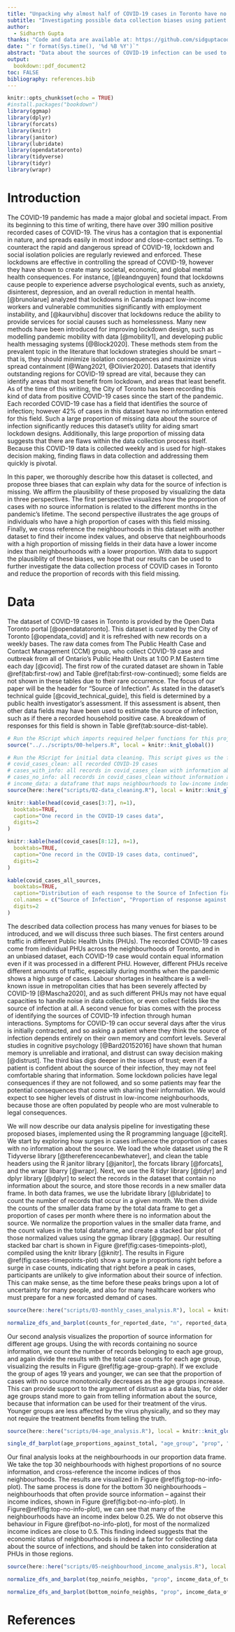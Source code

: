 ```yaml
---
title: "Unpacking why almost half of COVID-19 cases in Toronto have no information about their source"
subtitle: "Investigating possible data collection biases using patient demographics"
author: 
  - Sidharth Gupta
thanks: "Code and data are available at: https://github.com/sidguptacode/COVID_Sources_Analysis"
date: "`r format(Sys.time(), '%d %B %Y')`"
abstract: "Data about the sources of COVID-19 infection can be used to guide epidemic and lockdown policies as the pandemic evolves; however almost half of COVID-19 cases in Toronto have no information about their source. In this paper we analyze the patient demographics of these cases with no information, and when they occur. We identify both groups of patients and time-points in the pandemic where there is a large proportion of cases with no source information. Our results can be used to improve the current methods for collecting data about COVID-19 cases in Toronto and other regions so that more sources of infection can be identified."
output:
  bookdown::pdf_document2
toc: FALSE
bibliography: references.bib
---
```


```r
knitr::opts_chunk$set(echo = TRUE)
#install.packages("bookdown")
library(ggmap)
library(dplyr)
library(forcats)
library(knitr)
library(janitor)
library(lubridate)
library(opendatatoronto)
library(tidyverse)
library(tidyr)
library(wrapr)
```

# Introduction

The COVID-19 pandemic has made a major global and societal impact. From its beginning to this time of writing, there have over 390 million positive recorded cases of COVID-19. The virus has a contagion that is exponential in nature, and spreads easily in most indoor and close-contact settings. To counteract the rapid and dangerous spread of COVID-19, lockdown and social isolation policies are regularly reviewed and enforced. These lockdowns are effective in controlling the spread of COVID-19, however they have shown to create many societal, economic, and global mental health consequences. For instance, [@leandnguyen] found that lockdowns cause people to experience adverse psychological events, such as anxiety, disinterest, depression, and an overall reduction in mental health. [@brunolarue] analyzed that lockdowns in Canada impact low-income workers and vulnerable communities significantly with employment instability, and  [@kaurvibhu] discover that lockdowns reduce the ability to provide services for social causes such as homelessness. Many new methods have been introduced for improving lockdown design, such as modelling pandemic mobility with data [@mobility1],  and developing public health messaging systems [@Block2020]. These methods stem from the prevalent topic in the literature that lockdown strategies should be smart -- that is, they should minimize isolation consequences and maximize virus spread containment [@Wang2021, @Olivier2020]. Datasets that identify outstanding regions for COVID-19 spread are vital, because they can identify areas that most benefit from lockdown, and areas that least benefit. As of the time of this writing, the City of Toronto has been recording this kind of data from positive COVID-19 cases since the start of the pandemic. Each recorded COVID-19 case has a field that identifies the source of infection; however 42% of cases in this dataset have no information entered for this field. Such a large proportion of missing data about the source of infection significantly reduces this dataset's utility for aiding smart lockdown designs. Additionally, this large proportion of missing data suggests that there are flaws within the data collection process itself. Because this COVID-19 data is collected weekly and is used for high-stakes decision making, finding flaws in data collection and addressing them quickly is pivotal.

In this paper, we thoroughly describe how this dataset is collected, and propose three biases that can explain why data for the source of infection is missing. We affirm the plausibility of these proposed by visualizing the data in three perspectives. The first perspective visualizes how the proportion of cases with no source information is related to the different months in the pandemic's lifetime. The second perspective illustrates the age groups of individuals who have a high proportion of cases with this field missing. Finally, we cross reference the neighbourhoods in this dataset with another dataset to find their income index values, and observe that neighbourhoods with a high proportion of missing fields in their data have a lower income index than neighbourhoods with a lower proportion. With data to support the plausiblity of these biases, we hope that our results can be used to further investigate the data collection process of COVID cases in Toronto and reduce the proportion of records with this field missing.

# Data

The dataset of COVID-19 cases in Toronto is provided by the Open Data Toronto portal [@opendatatoronto]. This dataset is curated by the City of Toronto [@opendata_covid] and it is refreshed with new records on a weekly bases. The raw data comes from The Public Health Case and Contact Management (CCM) group, who collect COVID-19 case and outbreak from all of Ontario's Public Health Units at 1:00 P.M Eastern time each day [@covid]. The first row of the curated dataset are shown in Table \@ref(tab:first-row) and Table \@ref(tab:first-row-continued); some fields are not shown in these tables due to their rare occurrence. The focus of our paper will be the header for "Source of Infection". As stated in the dataset's technical guide [@covid_technical_guide], this field is determined by a public health investigator's assessment. If this assessment is absent, then other data fields may have been used to estimate the source of infection, such as if there a recorded household positive case. A breakdown of responses for this field is shown in Table \@ref(tab:source-dist-table). 

```r

# Run the RScript which imports required helper functions for this project.
source("../../scripts/00-helpers.R", local = knitr::knit_global())

# Run the RScript for initial data cleaning. This script gives us the following dataframes to work with:
# covid_cases_clean: all recorded COVID-19 cases
# cases_with_info: all records in covid_cases_clean with information about their source of infection.
# cases_no_info: all records in covid_cases_clean without information about their source of infection.
# income_data: a dataframe that maps neighbourhoods to low-income index.
source(here::here("scripts/02-data_cleaning.R"), local = knitr::knit_global())
```

```r
knitr::kable(head(covid_cases[3:7], n=1),
  booktabs=TRUE,
  caption="One record in the COVID-19 cases data",
  digits=2
)
```

```r
knitr::kable(head(covid_cases[8:12], n=1),
  booktabs=TRUE,
  caption="One record in the COVID-19 cases data, continued",
  digits=2
)
```

```r
kable(covid_cases_all_sources,
  booktabs=TRUE,
  caption="Distribution of each response to the Source of Infection field.",
  col.names = c("Source of Infection", "Proportion of response against all cases"),
  digits=2
)
```

The described data collection process has many venues for biases to be introduced, and we will discuss three such biases. The first centers around traffic in different Public Health Units (PHUs). The recorded COVID-19 cases come from individual PHUs across the neighbourhoods of Toronto, and in an unbiased dataset, each COVID-19 case would contain equal information even if it was processed in a different PHU. However, different PHUs receive different amounts of traffic, especially during months when the pandemic shows a high surge of cases. Labour shortages in healthcare is a well-known issue in metropolitan cities that has been severely affected by COVID-19 [@Mascha2020], and as such different PHUs may not have equal capacities to handle noise in data collection, or even collect fields like the source of infection at all. A second venue for bias comes with the process of identifying the sources of COVID-19 infection through human interactions. Symptoms for COVID-19 can occur several days after the virus is initially contracted, and so asking a patient where they think the source of infection depends entirely on their own memory and comfort levels. Several studies in cognitive psychology [@Bard20152016] have shown that human memory is unreliable and irrational, and distrust can sway decision making [@distrust]. The third bias digs deeper in the issues of trust; even if a patient is confident about the source of their infection, they may not feel comfortable sharing that information. Some lockdown policies have legal consequences if they are not followed, and so some patients may fear the potential consequences that come with sharing their information. We would expect to see higher levels of distrust in low-income neighbourhoods, because those are often populated by people who are most vulnerable to legal consequences.

We will now describe our data analysis pipeline for investigating these proposed biases, implemented using the R programming language [@citeR]. We start by exploring how surges in cases influence the proportion of cases with no information about the source. We load the whole dataset using the R Tidyverse library [@thereferencecanbewhatever], and clean the table headers using the R janitor library [@janitor], the forcats library [@forcats], and the wrapr libarry [@wrapr]. Next, we use the R tidyr library [@tidyr] and dplyr library [@dplyr] to select the records in the dataset that contain no information about the source, and store those records in a new smaller data frame. In both data frames, we use the lubridate library [@lubridate] to count the number of records that occur in a given month. We then divide the counts of the smaller data frame by the total data frame to get a proportion of cases per month where there is no information about the source. We normalize the proportion values in the smaller data frame, and the count values in the total dataframe, and create a stacked bar plot of those normalized values using the ggmap library [@ggmap]. Our resulting stacked bar chart is shown in Figure \@ref(fig:cases-timepoints-plot), compiled using the knitr library [@knitr]. The results in Figure \@ref(fig:cases-timepoints-plot) show a surge in proportions right before a surge in case counts, indicating that right before a peak in cases, participants are unlikely to give information about their source of infection. This can make sense, as the time before these peaks brings upon a lot of uncertainty for many people, and also for many healthcare workers who must prepare for a new forcasted demand of cases.

```r
source(here::here("scripts/03-monthly_cases_analysis.R"), local = knitr::knit_global())
```

```r
normalize_dfs_and_barplot(counts_for_reported_date, "n", reported_data_noinfo_prop_sorted, "prop", "reported_date", "Month and year", " Normalized case count / proportion", "Visualizing proportions against time", TRUE, TRUE) 
```

Our second analysis visualizes the proportion of source information for different age groups. Using the with records containing no source information, we count the number of records belonging to each age group, and again divide the results with the total case counts for each age group, visualizing the results in Figure \@ref(fig:age-group-graph). If we exclude the group of ages 19 years and younger, we can see that the proportion of cases with no source monotonically decreases as the age groups increase. This can provide support to the argument of distrust as a data bias, for older age groups stand more to gain from telling information about the source, because that information can be used for their treatment of the virus. Younger groups are less affected by the virus physically, and so they may not require the treatment benefits from telling the truth.

```r
source(here::here("scripts/04-age_analysis.R"), local = knitr::knit_global())
```

```r
single_df_barplot(age_proportions_against_total, "age_group", "prop", "Age Group", "Proportion of cases with no source", "Age demographics of cases with no source")
```

Our final analysis looks at the neighbourhoods in our proportion data frame. We take the top 30 neighbourhoods with highest proportions of no source information, and cross-reference the income indices of thos neighbourhoods. The results are visualized in Figure \@ref(fig:top-no-info-plot). The same process is done for the bottom 30 neighbourhoods -- neighbourhoods that often provide source information -- against their income indices, shown in Figure \@ref(fig:bot-no-info-plot). In Figure\@ref(fig:top-no-info-plot), we can see that many of the neighbourhoods have an income index below 0.25. We do not observe this behaviour in Figure \@ref(bot-no-info-plot), for most of the normalized income indices are close to 0.5. This finding indeed suggests that the economic status of neighbourhoods is indeed a factor for collecting data about the source of infections, and should be taken into consideration at PHUs in those regions.

```r
source(here::here("scripts/05-neighbourhood_income_analysis.R"), local = knitr::knit_global())
```

```r
normalize_dfs_and_barplot(top_noinfo_neighbs, "prop", income_data_of_topneighbs_df, "income_index", "neighbourhood_name","Neighbourhood", "Normalized income index / proportion", "Top-30 neighbourhoods responding with no source against income", FALSE, FALSE) 
```

```r
normalize_dfs_and_barplot(bottom_noinfo_neighbs, "prop", income_data_of_botneighbs_df, "income_index", "neighbourhood_name", "Income Index", " Neighbourhood", "Bottom-30 neighbourhoods responding with no source against income", FALSE, FALSE) 
```


# References


